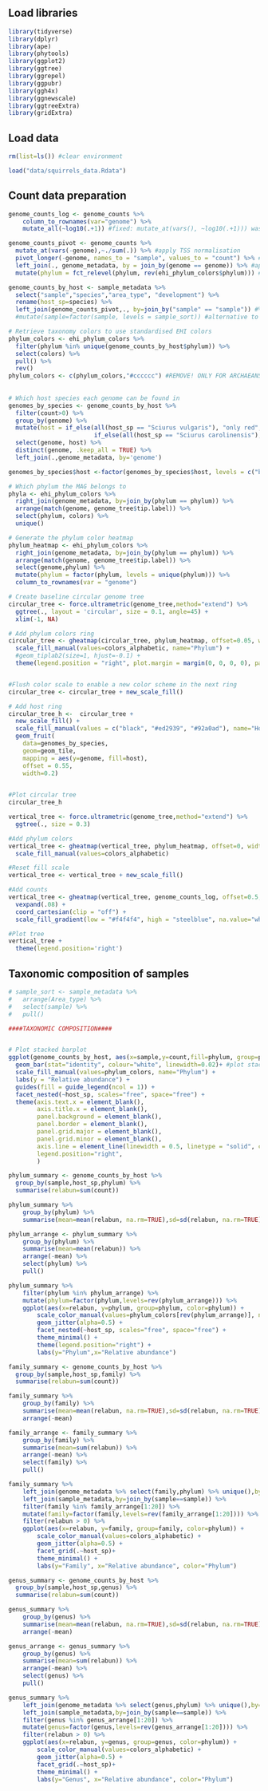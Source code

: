 

## Load libraries
```r
library(tidyverse)
library(dplyr)
library(ape)
library(phytools)
library(ggplot2)
library(ggtree)
library(ggrepel)
library(ggpubr)
library(ggh4x)
library(ggnewscale)
library(ggtreeExtra)
library(gridExtra)

```

## Load data

```r

rm(list=ls()) #clear environment

load("data/squirrels_data.Rdata")
```

## Count data preparation

```r

genome_counts_log <- genome_counts %>% 
    column_to_rownames(var="genome") %>%
    mutate_all(~log10(.+1)) #fixed: mutate_at(vars(), ~log10(.+1))) was not working

genome_counts_pivot <- genome_counts %>%
  mutate_at(vars(-genome),~./sum(.)) %>% #apply TSS normalisation
  pivot_longer(-genome, names_to = "sample", values_to = "count") %>% #reduce to minimum number of columns
  left_join(., genome_metadata, by = join_by(genome == genome)) %>% #append taxonomy
  mutate(phylum = fct_relevel(phylum, rev(ehi_phylum_colors$phylum))) #sort phyla by taxonomy

genome_counts_by_host <- sample_metadata %>%
  select("sample","species","area_type", "development") %>%
  rename(host_sp=species) %>%
  left_join(genome_counts_pivot,., by=join_by("sample" == "sample")) #%>%
  #mutate(sample=factor(sample, levels = sample_sort)) #alternative to join: sorting by area_type

# Retrieve taxonomy colors to use standardised EHI colors
phylum_colors <- ehi_phylum_colors %>%
  filter(phylum %in% unique(genome_counts_by_host$phylum)) %>%
  select(colors) %>%
  pull() %>%
  rev()
phylum_colors <- c(phylum_colors,"#cccccc") #REMOVE! ONLY FOR ARCHAEANS
  
  
# Which host species each genome can be found in
genomes_by_species <- genome_counts_by_host %>%
  filter(count>0) %>%
  group_by(genome) %>%
  mutate(host = if_else(all(host_sp == "Sciurus vulgaris"), "only red",
                        if_else(all(host_sp == "Sciurus carolinensis"), "only grey", "both"))) %>%
  select(genome, host) %>%
  distinct(genome, .keep_all = TRUE) %>%
  left_join(.,genome_metadata, by='genome')

genomes_by_species$host <-factor(genomes_by_species$host, levels = c("both", "only red", "only grey"))


```

```r

# Which phylum the MAG belongs to
phyla <- ehi_phylum_colors %>%
  right_join(genome_metadata, by=join_by(phylum == phylum)) %>%
  arrange(match(genome, genome_tree$tip.label)) %>%
  select(phylum, colors) %>%
  unique()

# Generate the phylum color heatmap
phylum_heatmap <- ehi_phylum_colors %>%
  right_join(genome_metadata, by=join_by(phylum == phylum)) %>%
  arrange(match(genome, genome_tree$tip.label)) %>%
  select(genome,phylum) %>%
  mutate(phylum = factor(phylum, levels = unique(phylum))) %>%
  column_to_rownames(var = "genome")

# Create baseline circular genome tree
circular_tree <- force.ultrametric(genome_tree,method="extend") %>%
  ggtree(., layout = 'circular', size = 0.1, angle=45) +
  xlim(-1, NA)

# Add phylum colors ring
circular_tree <- gheatmap(circular_tree, phylum_heatmap, offset=0.05, width=0.2, colnames=FALSE) +
  scale_fill_manual(values=colors_alphabetic, name="Phylum") +
  #geom_tiplab2(size=1, hjust=-0.1) +
  theme(legend.position = "right", plot.margin = margin(0, 0, 0, 0), panel.margin = margin(0, 0, 0, 0))


#Flush color scale to enable a new color scheme in the next ring
circular_tree <- circular_tree + new_scale_fill()

# Add host ring
circular_tree_h <-  circular_tree +
  new_scale_fill() +
  scale_fill_manual(values = c("black", "#ed2939", "#92a0ad"), name="Host\nspecies") + #"#cc3333", "#999999"
  geom_fruit(
    data=genomes_by_species,
    geom=geom_tile,
    mapping = aes(y=genome, fill=host),
    offset = 0.55,
    width=0.2)
  

#Plot circular tree
circular_tree_h

```




```r

vertical_tree <- force.ultrametric(genome_tree,method="extend") %>%
  ggtree(., size = 0.3)

#Add phylum colors
vertical_tree <- gheatmap(vertical_tree, phylum_heatmap, offset=0, width=0.1, colnames=FALSE, color=NA) +
  scale_fill_manual(values=colors_alphabetic)

#Reset fill scale
vertical_tree <- vertical_tree + new_scale_fill()

#Add counts
vertical_tree <- gheatmap(vertical_tree, genome_counts_log, offset=0.5, width=3.5, color=NA, colnames=FALSE) + #, colnames_angle=90, font.size=2, colnames_position="top", colnames_offset_y = 9
  vexpand(.08) +
  coord_cartesian(clip = "off") +
  scale_fill_gradient(low = "#f4f4f4", high = "steelblue", na.value="white")

#Plot tree
vertical_tree +
  theme(legend.position='right')
```



## Taxonomic composition of samples


```r

# sample_sort <- sample_metadata %>%
#   arrange(Area_type) %>%
#   select(sample) %>%
#   pull()

####TAXONOMIC COMPOSITION####


# Plot stacked barplot
ggplot(genome_counts_by_host, aes(x=sample,y=count,fill=phylum, group=phylum))+ #grouping enables keeping the same sorting of taxonomic units
  geom_bar(stat="identity", colour="white", linewidth=0.02)+ #plot stacked bars with white borders
  scale_fill_manual(values=phylum_colors, name="Phylum") +
  labs(y = "Relative abundance") +
  guides(fill = guide_legend(ncol = 1)) +
  facet_nested(~host_sp, scales="free", space="free") +
  theme(axis.text.x = element_blank(),
        axis.title.x = element_blank(),
        panel.background = element_blank(),
        panel.border = element_blank(),
        panel.grid.major = element_blank(),
        panel.grid.minor = element_blank(),
        axis.line = element_line(linewidth = 0.5, linetype = "solid", colour = "black"),
        legend.position="right",
        )
```

```r
phylum_summary <- genome_counts_by_host %>%
  group_by(sample,host_sp,phylum) %>%
  summarise(relabun=sum(count))

phylum_summary %>%
    group_by(phylum) %>%
    summarise(mean=mean(relabun, na.rm=TRUE),sd=sd(relabun, na.rm=TRUE)) 

phylum_arrange <- phylum_summary %>%
    group_by(phylum) %>%
    summarise(mean=mean(relabun)) %>%
    arrange(-mean) %>%
    select(phylum) %>%
    pull()

phylum_summary %>%
    filter(phylum %in% phylum_arrange) %>%
    mutate(phylum=factor(phylum,levels=rev(phylum_arrange))) %>%
    ggplot(aes(x=relabun, y=phylum, group=phylum, color=phylum)) +
        scale_color_manual(values=phylum_colors[rev(phylum_arrange)], name="Phylum") +
        geom_jitter(alpha=0.5) + 
        facet_nested(~host_sp, scales="free", space="free") +
        theme_minimal() + 
        theme(legend.position="right") +
        labs(y="Phylum",x="Relative abundance")

```
```r
family_summary <- genome_counts_by_host %>%
  group_by(sample,host_sp,family) %>%
  summarise(relabun=sum(count))

family_summary %>%
    group_by(family) %>%
    summarise(mean=mean(relabun, na.rm=TRUE),sd=sd(relabun, na.rm=TRUE)) %>%
    arrange(-mean)

family_arrange <- family_summary %>%
    group_by(family) %>%
    summarise(mean=sum(relabun)) %>%
    arrange(-mean) %>%
    select(family) %>%
    pull()

family_summary %>%
    left_join(genome_metadata %>% select(family,phylum) %>% unique(),by=join_by(family==family)) %>%
    left_join(sample_metadata,by=join_by(sample==sample)) %>%
    filter(family %in% family_arrange[1:20]) %>%
    mutate(family=factor(family,levels=rev(family_arrange[1:20]))) %>%
    filter(relabun > 0) %>%
    ggplot(aes(x=relabun, y=family, group=family, color=phylum)) +
        scale_color_manual(values=colors_alphabetic) +
        geom_jitter(alpha=0.5) + 
        facet_grid(.~host_sp)+
        theme_minimal() + 
        labs(y="Family", x="Relative abundance", color="Phylum")
```
```r
genus_summary <- genome_counts_by_host %>%
  group_by(sample,host_sp,genus) %>%
  summarise(relabun=sum(count))

genus_summary %>%
    group_by(genus) %>%
    summarise(mean=mean(relabun, na.rm=TRUE),sd=sd(relabun, na.rm=TRUE)) %>%
    arrange(-mean)

genus_arrange <- genus_summary %>%
    group_by(genus) %>%
    summarise(mean=sum(relabun)) %>%
    arrange(-mean) %>%
    select(genus) %>%
    pull()

genus_summary %>%
    left_join(genome_metadata %>% select(genus,phylum) %>% unique(),by=join_by(genus==genus)) %>%
    left_join(sample_metadata,by=join_by(sample==sample)) %>%
    filter(genus %in% genus_arrange[1:20]) %>%
    mutate(genus=factor(genus,levels=rev(genus_arrange[1:20]))) %>%
    filter(relabun > 0) %>%
    ggplot(aes(x=relabun, y=genus, group=genus, color=phylum)) +
        scale_color_manual(values=colors_alphabetic) +
        geom_jitter(alpha=0.5) + 
        facet_grid(.~host_sp)+
        theme_minimal() + 
        labs(y="Genus", x="Relative abundance", color="Phylum")
```
